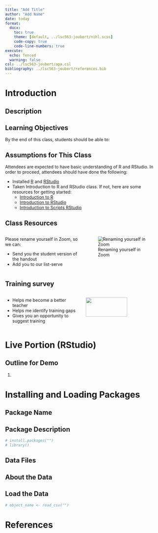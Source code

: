 ```yaml
---
title: "Add Title"
author: "Add Name"
date: today
format:
  docx:
    toc: true
    theme: [default, ../lsc563-joubert/nihl.scss]
    code-copy: true
    code-line-numbers: true
execute:
  echo: fenced
  warning: false
csl: ../lsc563-joubert/apa.csl
bibliography: ../lsc563-joubert/references.bib
---
```


# Introduction

## Description

## Learning Objectives

By the end of this class, students should be able to:

## Assumptions for This Class

Attendees are expected to have basic understanding of R and RStudio. In
order to proceed, attendees should have done the following:

-   Installed [R](https://cran.r-project.org/) and [RStudio](https://www.rstudio.com/products/RStudio/#Desktop) 
-   Taken Introduction to R and RStudio class. If not, here are some
    resources for getting started:
    -   [Introduction to R](https://nih.zoomgov.com/rec/share/r1E6wxGA_GPH9KdeB795R2Ncs8hkjb4IOTBMyYiGPjBKLoytyfvCbEWQ0Lb-qgK1.iqwHLHBN-on9dt9F)
    -   [Introduction to RStudio](https://nih.zoomgov.com/rec/share/ddsz5KFYjmKuI11vo34gOHLCA8qm3wgivR8tc_n8VBvvjdXnvTENdiZmYIQ0nWHQ.pTeAHZ6ijKZ7xfVZ)
    -   [Introduction to Scripts RStudio](https://nih.zoomgov.com/rec/share/v4HbQqX5OSbAQK3KU2Zk-TUN0Tkvd35QtlP4tLnD1X4DTkJo8PV9OmtjwpU3ABHl.7zPhhYRf9mLgfEF2)

## Class Resources

::: columns
::: {.column width="50%"}
Please rename yourself in Zoom, so we can:

::: nonincremental
-   Send you the student version of the handout
-   Add you to our list-serve
:::
:::

::: {.column width="50%"}
![Renaming yourself in Zoom](../../instruction-images/instruction-images/zoom-change-name.png){fig-align="center"}
:::
:::

## Training survey

::: columns
::: {.column width="50%"}
::: nonincremental
-   Helps me become a better teacher
-   Helps me identify training gaps
-   Gives you an opportunity to suggest training
:::
:::

::: {.column width="50%"}
![](../../instruction-images/instruction-images/noun-survey-681666-20558A.png){fig-align="center" width="75%"}
:::
:::

# Live Portion (RStudio)

## Outline for Demo

1.  

# Installing and Loading Packages

## Package Name

## Package Description

```r
# install.packages("")
# library()
```

## Data Files

## About the Data

## Load the Data

```r
# object_name <- read_csv("")
```

# References
